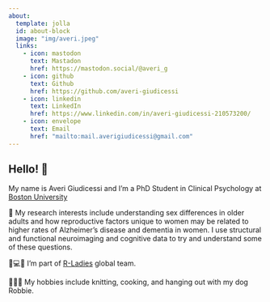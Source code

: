 ```yaml
---
about:
  template: jolla
  id: about-block
  image: "img/averi.jpeg"
  links:
    - icon: mastodon
      text: Mastadon
      href: https://mastodon.social/@averi_g
    - icon: github
      text: Github
      href: https://github.com/averi-giudicessi 
    - icon: linkedin
      text: LinkedIn
      href: https://www.linkedin.com/in/averi-giudicessi-210573200/
    - icon: envelope
      text: Email
      href: "mailto:mail.averigiudicessi@gmail.com"  
---
```


::: {#about-block}
:::


## Hello! 👋

My name is Averi Giudicessi and I'm a PhD Student in Clinical Psychology at [Boston University](https://www.bu.edu/) 

🧠 My research interests include understanding sex differences in older adults and how reproductive factors unique to women may be related to higher rates of Alzheimer's disease and dementia in women. I use structural and functional neuroimaging and cognitive data to try and understand some of these questions.

💜💻✨  I'm part of [R-Ladies](https://rladies.org/) global team.

🧶🍳🐶 My hobbies include knitting, cooking, and hanging out with my dog Robbie.



